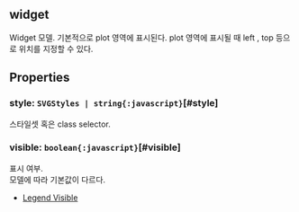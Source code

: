 ## widget
Widget 모델.
기본적으로 plot 영역에 표시된다.
plot 영역에 표시될 때  left ,  top  등으로 위치를 지정할 수 있다.
## Properties

### style: `SVGStyles | string{:javascript}`[#style]
스타일셋 혹은 class selector.  

### visible: `boolean{:javascript}`[#visible]
표시 여부.\
모델에 따라 기본값이 다르다.
- [Legend Visible](https:/jsfiddle.net/gh/get/library/pure/realgrid/realchart-demo/tree/master/common/visible)  
